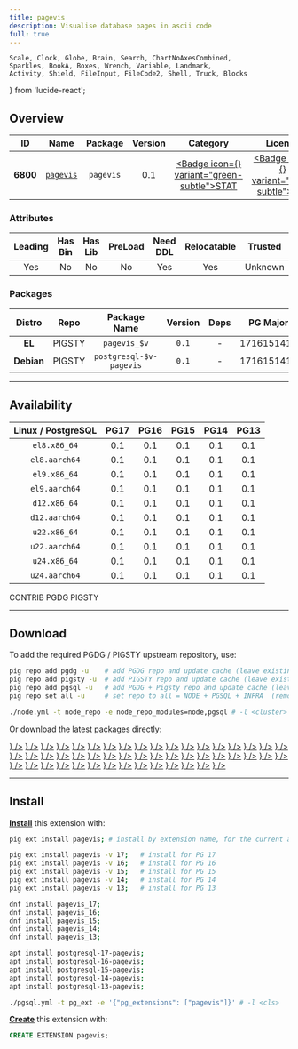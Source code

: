 ```yaml
---
title: pagevis
description: Visualise database pages in ascii code
full: true
---
```


    Scale, Clock, Globe, Brain, Search, ChartNoAxesCombined,
    Sparkles, BookA, Boxes, Wrench, Variable, Landmark,
    Activity, Shield, FileInput, FileCode2, Shell, Truck, Blocks
} from 'lucide-react';

## Overview

| <TooltipIconButton tooltip="Extension unique identifier" side="top">ID</TooltipIconButton> | <TooltipIconButton tooltip="Extension name" side="top">Name</TooltipIconButton> | <TooltipIconButton tooltip="Package name for installation" side="top">Package</TooltipIconButton> | <TooltipIconButton tooltip="Latest available extension version" side="top">Version</TooltipIconButton> | <TooltipIconButton tooltip="Extension category" side="top">Category</TooltipIconButton> | <TooltipIconButton tooltip="Open source license" side="top">License</TooltipIconButton> | <TooltipIconButton tooltip="Programming language" side="top">Lang</TooltipIconButton> |
|:--------:|:--------:|:----------:|:--------------:|:---------------------------------------:|:------------------------------------------------------:|:----:|
| **6800** | [`pagevis`](https://github.com/hollobon/pagevis) | `pagevis` | 0.1 | <a href="/ext/stat" className="no-underline"><Badge icon={<Activity />} variant="green-subtle">STAT</Badge></a> | <a href="/ext/list/license#mit" className="no-underline"><Badge icon={<Scale />} variant="blue-subtle">MIT</Badge></a> | <a href="/ext/list/lang#sql"><Badge icon={<FileCode2 />} variant="green-subtle">SQL</Badge></a> |

### Attributes

| <TooltipIconButton tooltip="The Primary Leading extension in the Package" side="top">Leading</TooltipIconButton> | <TooltipIconButton tooltip="Contains binary utils" side="top">Has Bin</TooltipIconButton> | <TooltipIconButton tooltip="Contains .so shared library files" side="top">Has Lib</TooltipIconButton> | <TooltipIconButton tooltip="Requires preloading via shared_preload_libraries" side="top">PreLoad</TooltipIconButton> | <TooltipIconButton tooltip="Requires CREATE EXTENSION DDL command" side="top">Need DDL</TooltipIconButton> | <TooltipIconButton tooltip="Can be installed in any schema" side="top">Relocatable</TooltipIconButton> | <TooltipIconButton tooltip="Can be created by non-superuser" side="top">Trusted</TooltipIconButton> | <TooltipIconButton tooltip="Schemas used by this extension" side="top">Schemas</TooltipIconButton> |
|:-------:|:-------:|:-------:|:-------:|:--------:|:-----------:|:-------:|:-------:|
| Yes | No | No | No | Yes | Yes | Unknown | - |

### Packages

| <TooltipIconButton tooltip="Linux distribution family, EL or Debian" side="top">Distro</TooltipIconButton> | <TooltipIconButton tooltip="Package repository" side="top">Repo</TooltipIconButton> | <TooltipIconButton tooltip="The RPM/DEB Package Name Pattern (replace $v with real pg major)" side="top">Package Name</TooltipIconButton> | <TooltipIconButton tooltip="Latest package version" side="top">Version</TooltipIconButton> | <TooltipIconButton tooltip="RPM/DEB Package dependencies" side="top">Deps</TooltipIconButton> | <TooltipIconButton tooltip="Available in these PostgreSQL Major Versions" side="top">PG Major</TooltipIconButton> |
|:----------:|:--------:|:------------------------:|:-----------:|:------------:|:------------------:|
|   **EL**   | <Badge variant="amber-subtle"><span className="font-bold">PIGSTY</span></Badge> | `pagevis_$v` | `0.1` | - | <Badge variant="green-subtle">17</Badge><Badge variant="green-subtle">16</Badge><Badge variant="green-subtle">15</Badge><Badge variant="green-subtle">14</Badge><Badge variant="green-subtle">13</Badge> |
| **Debian** | <Badge variant="amber-subtle"><span className="font-bold">PIGSTY</span></Badge> | `postgresql-$v-pagevis` | `0.1` | - | <Badge variant="green-subtle">17</Badge><Badge variant="green-subtle">16</Badge><Badge variant="green-subtle">15</Badge><Badge variant="green-subtle">14</Badge><Badge variant="green-subtle">13</Badge> |



------

## Availability

| <TooltipIconButton tooltip="Linux Distro Arch / PostgreSQL Major Version" side="top">Linux / PostgreSQL </TooltipIconButton> | **PG17** | **PG16** | **PG15** | **PG14** | **PG13** |
|:-----:|:-----:|:-----:|:-----:|:-----:|:-----:|
| `el8.x86_64` | <Badge variant="amber-subtle">0.1</Badge> | <Badge variant="amber-subtle">0.1</Badge> | <Badge variant="amber-subtle">0.1</Badge> | <Badge variant="amber-subtle">0.1</Badge> | <Badge variant="amber-subtle">0.1</Badge> |
| `el8.aarch64` | <Badge variant="amber-subtle">0.1</Badge> | <Badge variant="amber-subtle">0.1</Badge> | <Badge variant="amber-subtle">0.1</Badge> | <Badge variant="amber-subtle">0.1</Badge> | <Badge variant="amber-subtle">0.1</Badge> |
| `el9.x86_64` | <Badge variant="amber-subtle">0.1</Badge> | <Badge variant="amber-subtle">0.1</Badge> | <Badge variant="amber-subtle">0.1</Badge> | <Badge variant="amber-subtle">0.1</Badge> | <Badge variant="amber-subtle">0.1</Badge> |
| `el9.aarch64` | <Badge variant="amber-subtle">0.1</Badge> | <Badge variant="amber-subtle">0.1</Badge> | <Badge variant="amber-subtle">0.1</Badge> | <Badge variant="amber-subtle">0.1</Badge> | <Badge variant="amber-subtle">0.1</Badge> |
| `d12.x86_64` | <Badge variant="amber-subtle">0.1</Badge> | <Badge variant="amber-subtle">0.1</Badge> | <Badge variant="amber-subtle">0.1</Badge> | <Badge variant="amber-subtle">0.1</Badge> | <Badge variant="amber-subtle">0.1</Badge> |
| `d12.aarch64` | <Badge variant="amber-subtle">0.1</Badge> | <Badge variant="amber-subtle">0.1</Badge> | <Badge variant="amber-subtle">0.1</Badge> | <Badge variant="amber-subtle">0.1</Badge> | <Badge variant="amber-subtle">0.1</Badge> |
| `u22.x86_64` | <Badge variant="amber-subtle">0.1</Badge> | <Badge variant="amber-subtle">0.1</Badge> | <Badge variant="amber-subtle">0.1</Badge> | <Badge variant="amber-subtle">0.1</Badge> | <Badge variant="amber-subtle">0.1</Badge> |
| `u22.aarch64` | <Badge variant="amber-subtle">0.1</Badge> | <Badge variant="amber-subtle">0.1</Badge> | <Badge variant="amber-subtle">0.1</Badge> | <Badge variant="amber-subtle">0.1</Badge> | <Badge variant="amber-subtle">0.1</Badge> |
| `u24.x86_64` | <Badge variant="amber-subtle">0.1</Badge> | <Badge variant="amber-subtle">0.1</Badge> | <Badge variant="amber-subtle">0.1</Badge> | <Badge variant="amber-subtle">0.1</Badge> | <Badge variant="amber-subtle">0.1</Badge> |
| `u24.aarch64` | <Badge variant="amber-subtle">0.1</Badge> | <Badge variant="amber-subtle">0.1</Badge> | <Badge variant="amber-subtle">0.1</Badge> | <Badge variant="amber-subtle">0.1</Badge> | <Badge variant="amber-subtle">0.1</Badge> |

<Badge variant="green-subtle"><span className="font-black">CONTRIB</span></Badge> <Badge variant="blue-subtle"><span className="font-black">PGDG</span></Badge> <Badge variant="amber-subtle"><span className="font-black">PIGSTY</span></Badge>

------

## Download

To add the required PGDG / PIGSTY upstream repository, use:

```bash tab="pig"
pig repo add pgdg -u    # add PGDG repo and update cache (leave existing repos)
pig repo add pigsty -u  # add PIGSTY repo and update cache (leave existing repos)
pig repo add pgsql -u   # add PGDG + Pigsty repo and update cache (leave existing repos)
pig repo set all -u     # set repo to all = NODE + PGSQL + INFRA  (remove existing repos)
```
```bash tab="pigsty"
./node.yml -t node_repo -e node_repo_modules=node,pgsql # -l <cluster>
```

Or download the latest packages directly:

<Files>
    <Folder name="el8.x86_64">
        <a href="https://repo.pigsty.io/yum/pgsql/el8.x86_64/pagevis_17-0.1-1PIGSTY.el8.x86_64.rpm"><File name="pagevis_17-0.1-1PIGSTY.el8.x86_64.rpm" icon={<Package className="text-emerald-500" />} /></a>
        <a href="https://repo.pigsty.io/yum/pgsql/el8.x86_64/pagevis_16-0.1-1PIGSTY.el8.x86_64.rpm"><File name="pagevis_16-0.1-1PIGSTY.el8.x86_64.rpm" icon={<Package className="text-emerald-500" />} /></a>
        <a href="https://repo.pigsty.io/yum/pgsql/el8.x86_64/pagevis_15-0.1-1PIGSTY.el8.x86_64.rpm"><File name="pagevis_15-0.1-1PIGSTY.el8.x86_64.rpm" icon={<Package className="text-emerald-500" />} /></a>
        <a href="https://repo.pigsty.io/yum/pgsql/el8.x86_64/pagevis_14-0.1-1PIGSTY.el8.x86_64.rpm"><File name="pagevis_14-0.1-1PIGSTY.el8.x86_64.rpm" icon={<Package className="text-emerald-500" />} /></a>
        <a href="https://repo.pigsty.io/yum/pgsql/el8.x86_64/pagevis_13-0.1-1PIGSTY.el8.x86_64.rpm"><File name="pagevis_13-0.1-1PIGSTY.el8.x86_64.rpm" icon={<Package className="text-emerald-500" />} /></a>
    </Folder>
    <Folder name="el8.aarch64">
        <a href="https://repo.pigsty.io/yum/pgsql/el8.aarch64/pagevis_17-0.1-1PIGSTY.el8.aarch64.rpm"><File name="pagevis_17-0.1-1PIGSTY.el8.aarch64.rpm" icon={<Package className="text-orange-500" />} /></a>
        <a href="https://repo.pigsty.io/yum/pgsql/el8.aarch64/pagevis_16-0.1-1PIGSTY.el8.aarch64.rpm"><File name="pagevis_16-0.1-1PIGSTY.el8.aarch64.rpm" icon={<Package className="text-orange-500" />} /></a>
        <a href="https://repo.pigsty.io/yum/pgsql/el8.aarch64/pagevis_15-0.1-1PIGSTY.el8.aarch64.rpm"><File name="pagevis_15-0.1-1PIGSTY.el8.aarch64.rpm" icon={<Package className="text-orange-500" />} /></a>
        <a href="https://repo.pigsty.io/yum/pgsql/el8.aarch64/pagevis_14-0.1-1PIGSTY.el8.aarch64.rpm"><File name="pagevis_14-0.1-1PIGSTY.el8.aarch64.rpm" icon={<Package className="text-orange-500" />} /></a>
        <a href="https://repo.pigsty.io/yum/pgsql/el8.aarch64/pagevis_13-0.1-1PIGSTY.el8.aarch64.rpm"><File name="pagevis_13-0.1-1PIGSTY.el8.aarch64.rpm" icon={<Package className="text-orange-500" />} /></a>
    </Folder>
    <Folder name="el9.x86_64">
        <a href="https://repo.pigsty.io/yum/pgsql/el9.x86_64/pagevis_17-0.1-1PIGSTY.el9.x86_64.rpm"><File name="pagevis_17-0.1-1PIGSTY.el9.x86_64.rpm" icon={<Package className="text-emerald-500" />} /></a>
        <a href="https://repo.pigsty.io/yum/pgsql/el9.x86_64/pagevis_16-0.1-1PIGSTY.el9.x86_64.rpm"><File name="pagevis_16-0.1-1PIGSTY.el9.x86_64.rpm" icon={<Package className="text-emerald-500" />} /></a>
        <a href="https://repo.pigsty.io/yum/pgsql/el9.x86_64/pagevis_15-0.1-1PIGSTY.el9.x86_64.rpm"><File name="pagevis_15-0.1-1PIGSTY.el9.x86_64.rpm" icon={<Package className="text-emerald-500" />} /></a>
        <a href="https://repo.pigsty.io/yum/pgsql/el9.x86_64/pagevis_14-0.1-1PIGSTY.el9.x86_64.rpm"><File name="pagevis_14-0.1-1PIGSTY.el9.x86_64.rpm" icon={<Package className="text-emerald-500" />} /></a>
        <a href="https://repo.pigsty.io/yum/pgsql/el9.x86_64/pagevis_13-0.1-1PIGSTY.el9.x86_64.rpm"><File name="pagevis_13-0.1-1PIGSTY.el9.x86_64.rpm" icon={<Package className="text-emerald-500" />} /></a>
    </Folder>
    <Folder name="el9.aarch64">
        <a href="https://repo.pigsty.io/yum/pgsql/el9.aarch64/pagevis_17-0.1-1PIGSTY.el9.aarch64.rpm"><File name="pagevis_17-0.1-1PIGSTY.el9.aarch64.rpm" icon={<Package className="text-orange-500" />} /></a>
        <a href="https://repo.pigsty.io/yum/pgsql/el9.aarch64/pagevis_16-0.1-1PIGSTY.el9.aarch64.rpm"><File name="pagevis_16-0.1-1PIGSTY.el9.aarch64.rpm" icon={<Package className="text-orange-500" />} /></a>
        <a href="https://repo.pigsty.io/yum/pgsql/el9.aarch64/pagevis_15-0.1-1PIGSTY.el9.aarch64.rpm"><File name="pagevis_15-0.1-1PIGSTY.el9.aarch64.rpm" icon={<Package className="text-orange-500" />} /></a>
        <a href="https://repo.pigsty.io/yum/pgsql/el9.aarch64/pagevis_14-0.1-1PIGSTY.el9.aarch64.rpm"><File name="pagevis_14-0.1-1PIGSTY.el9.aarch64.rpm" icon={<Package className="text-orange-500" />} /></a>
        <a href="https://repo.pigsty.io/yum/pgsql/el9.aarch64/pagevis_13-0.1-1PIGSTY.el9.aarch64.rpm"><File name="pagevis_13-0.1-1PIGSTY.el9.aarch64.rpm" icon={<Package className="text-orange-500" />} /></a>
    </Folder>
    <Folder name="d12.x86_64">
        <a href="https://repo.pigsty.io/apt/pgsql/bookworm/pool/main/p/pagevis/postgresql-17-pagevis_0.1-1PIGSTY~bookworm_amd64.deb"><File name="postgresql-17-pagevis_0.1-1PIGSTY~bookworm_amd64.deb" icon={<Box className="text-emerald-500" />} /></a>
        <a href="https://repo.pigsty.io/apt/pgsql/bookworm/pool/main/p/pagevis/postgresql-16-pagevis_0.1-1PIGSTY~bookworm_amd64.deb"><File name="postgresql-16-pagevis_0.1-1PIGSTY~bookworm_amd64.deb" icon={<Box className="text-emerald-500" />} /></a>
        <a href="https://repo.pigsty.io/apt/pgsql/bookworm/pool/main/p/pagevis/postgresql-15-pagevis_0.1-1PIGSTY~bookworm_amd64.deb"><File name="postgresql-15-pagevis_0.1-1PIGSTY~bookworm_amd64.deb" icon={<Box className="text-emerald-500" />} /></a>
        <a href="https://repo.pigsty.io/apt/pgsql/bookworm/pool/main/p/pagevis/postgresql-14-pagevis_0.1-1PIGSTY~bookworm_amd64.deb"><File name="postgresql-14-pagevis_0.1-1PIGSTY~bookworm_amd64.deb" icon={<Box className="text-emerald-500" />} /></a>
        <a href="https://repo.pigsty.io/apt/pgsql/bookworm/pool/main/p/pagevis/postgresql-13-pagevis_0.1-1PIGSTY~bookworm_amd64.deb"><File name="postgresql-13-pagevis_0.1-1PIGSTY~bookworm_amd64.deb" icon={<Box className="text-emerald-500" />} /></a>
    </Folder>
    <Folder name="d12.aarch64">
        <a href="https://repo.pigsty.io/apt/pgsql/bookworm/pool/main/p/pagevis/postgresql-17-pagevis_0.1-1PIGSTY~bookworm_arm64.deb"><File name="postgresql-17-pagevis_0.1-1PIGSTY~bookworm_arm64.deb" icon={<Box className="text-orange-500" />} /></a>
        <a href="https://repo.pigsty.io/apt/pgsql/bookworm/pool/main/p/pagevis/postgresql-16-pagevis_0.1-1PIGSTY~bookworm_arm64.deb"><File name="postgresql-16-pagevis_0.1-1PIGSTY~bookworm_arm64.deb" icon={<Box className="text-orange-500" />} /></a>
        <a href="https://repo.pigsty.io/apt/pgsql/bookworm/pool/main/p/pagevis/postgresql-15-pagevis_0.1-1PIGSTY~bookworm_arm64.deb"><File name="postgresql-15-pagevis_0.1-1PIGSTY~bookworm_arm64.deb" icon={<Box className="text-orange-500" />} /></a>
        <a href="https://repo.pigsty.io/apt/pgsql/bookworm/pool/main/p/pagevis/postgresql-14-pagevis_0.1-1PIGSTY~bookworm_arm64.deb"><File name="postgresql-14-pagevis_0.1-1PIGSTY~bookworm_arm64.deb" icon={<Box className="text-orange-500" />} /></a>
        <a href="https://repo.pigsty.io/apt/pgsql/bookworm/pool/main/p/pagevis/postgresql-13-pagevis_0.1-1PIGSTY~bookworm_arm64.deb"><File name="postgresql-13-pagevis_0.1-1PIGSTY~bookworm_arm64.deb" icon={<Box className="text-orange-500" />} /></a>
    </Folder>
    <Folder name="u22.x86_64">
        <a href="https://repo.pigsty.io/apt/pgsql/jammy/pool/main/p/pagevis/postgresql-17-pagevis_0.1-1PIGSTY~jammy_amd64.deb"><File name="postgresql-17-pagevis_0.1-1PIGSTY~jammy_amd64.deb" icon={<Box className="text-emerald-500" />} /></a>
        <a href="https://repo.pigsty.io/apt/pgsql/jammy/pool/main/p/pagevis/postgresql-16-pagevis_0.1-1PIGSTY~jammy_amd64.deb"><File name="postgresql-16-pagevis_0.1-1PIGSTY~jammy_amd64.deb" icon={<Box className="text-emerald-500" />} /></a>
        <a href="https://repo.pigsty.io/apt/pgsql/jammy/pool/main/p/pagevis/postgresql-15-pagevis_0.1-1PIGSTY~jammy_amd64.deb"><File name="postgresql-15-pagevis_0.1-1PIGSTY~jammy_amd64.deb" icon={<Box className="text-emerald-500" />} /></a>
        <a href="https://repo.pigsty.io/apt/pgsql/jammy/pool/main/p/pagevis/postgresql-14-pagevis_0.1-1PIGSTY~jammy_amd64.deb"><File name="postgresql-14-pagevis_0.1-1PIGSTY~jammy_amd64.deb" icon={<Box className="text-emerald-500" />} /></a>
        <a href="https://repo.pigsty.io/apt/pgsql/jammy/pool/main/p/pagevis/postgresql-13-pagevis_0.1-1PIGSTY~jammy_amd64.deb"><File name="postgresql-13-pagevis_0.1-1PIGSTY~jammy_amd64.deb" icon={<Box className="text-emerald-500" />} /></a>
    </Folder>
    <Folder name="u22.aarch64">
        <a href="https://repo.pigsty.io/apt/pgsql/jammy/pool/main/p/pagevis/postgresql-17-pagevis_0.1-1PIGSTY~jammy_arm64.deb"><File name="postgresql-17-pagevis_0.1-1PIGSTY~jammy_arm64.deb" icon={<Box className="text-orange-500" />} /></a>
        <a href="https://repo.pigsty.io/apt/pgsql/jammy/pool/main/p/pagevis/postgresql-16-pagevis_0.1-1PIGSTY~jammy_arm64.deb"><File name="postgresql-16-pagevis_0.1-1PIGSTY~jammy_arm64.deb" icon={<Box className="text-orange-500" />} /></a>
        <a href="https://repo.pigsty.io/apt/pgsql/jammy/pool/main/p/pagevis/postgresql-15-pagevis_0.1-1PIGSTY~jammy_arm64.deb"><File name="postgresql-15-pagevis_0.1-1PIGSTY~jammy_arm64.deb" icon={<Box className="text-orange-500" />} /></a>
        <a href="https://repo.pigsty.io/apt/pgsql/jammy/pool/main/p/pagevis/postgresql-14-pagevis_0.1-1PIGSTY~jammy_arm64.deb"><File name="postgresql-14-pagevis_0.1-1PIGSTY~jammy_arm64.deb" icon={<Box className="text-orange-500" />} /></a>
        <a href="https://repo.pigsty.io/apt/pgsql/jammy/pool/main/p/pagevis/postgresql-13-pagevis_0.1-1PIGSTY~jammy_arm64.deb"><File name="postgresql-13-pagevis_0.1-1PIGSTY~jammy_arm64.deb" icon={<Box className="text-orange-500" />} /></a>
    </Folder>
    <Folder name="u24.x86_64">
        <a href="https://repo.pigsty.io/apt/pgsql/noble/pool/main/p/pagevis/postgresql-17-pagevis_0.1-1PIGSTY~noble_amd64.deb"><File name="postgresql-17-pagevis_0.1-1PIGSTY~noble_amd64.deb" icon={<Box className="text-emerald-500" />} /></a>
        <a href="https://repo.pigsty.io/apt/pgsql/noble/pool/main/p/pagevis/postgresql-16-pagevis_0.1-1PIGSTY~noble_amd64.deb"><File name="postgresql-16-pagevis_0.1-1PIGSTY~noble_amd64.deb" icon={<Box className="text-emerald-500" />} /></a>
        <a href="https://repo.pigsty.io/apt/pgsql/noble/pool/main/p/pagevis/postgresql-15-pagevis_0.1-1PIGSTY~noble_amd64.deb"><File name="postgresql-15-pagevis_0.1-1PIGSTY~noble_amd64.deb" icon={<Box className="text-emerald-500" />} /></a>
        <a href="https://repo.pigsty.io/apt/pgsql/noble/pool/main/p/pagevis/postgresql-14-pagevis_0.1-1PIGSTY~noble_amd64.deb"><File name="postgresql-14-pagevis_0.1-1PIGSTY~noble_amd64.deb" icon={<Box className="text-emerald-500" />} /></a>
        <a href="https://repo.pigsty.io/apt/pgsql/noble/pool/main/p/pagevis/postgresql-13-pagevis_0.1-1PIGSTY~noble_amd64.deb"><File name="postgresql-13-pagevis_0.1-1PIGSTY~noble_amd64.deb" icon={<Box className="text-emerald-500" />} /></a>
    </Folder>
    <Folder name="u24.aarch64">
        <a href="https://repo.pigsty.io/apt/pgsql/noble/pool/main/p/pagevis/postgresql-17-pagevis_0.1-1PIGSTY~noble_arm64.deb"><File name="postgresql-17-pagevis_0.1-1PIGSTY~noble_arm64.deb" icon={<Box className="text-orange-500" />} /></a>
        <a href="https://repo.pigsty.io/apt/pgsql/noble/pool/main/p/pagevis/postgresql-16-pagevis_0.1-1PIGSTY~noble_arm64.deb"><File name="postgresql-16-pagevis_0.1-1PIGSTY~noble_arm64.deb" icon={<Box className="text-orange-500" />} /></a>
        <a href="https://repo.pigsty.io/apt/pgsql/noble/pool/main/p/pagevis/postgresql-15-pagevis_0.1-1PIGSTY~noble_arm64.deb"><File name="postgresql-15-pagevis_0.1-1PIGSTY~noble_arm64.deb" icon={<Box className="text-orange-500" />} /></a>
        <a href="https://repo.pigsty.io/apt/pgsql/noble/pool/main/p/pagevis/postgresql-14-pagevis_0.1-1PIGSTY~noble_arm64.deb"><File name="postgresql-14-pagevis_0.1-1PIGSTY~noble_arm64.deb" icon={<Box className="text-orange-500" />} /></a>
        <a href="https://repo.pigsty.io/apt/pgsql/noble/pool/main/p/pagevis/postgresql-13-pagevis_0.1-1PIGSTY~noble_arm64.deb"><File name="postgresql-13-pagevis_0.1-1PIGSTY~noble_arm64.deb" icon={<Box className="text-orange-500" />} /></a>
    </Folder>
</Files>

------

## Install

[**Install**](/docs/pgsql/ext/install) this extension with:

```bash tab="pig"
pig ext install pagevis; # install by extension name, for the current active PG version

pig ext install pagevis -v 17;   # install for PG 17
pig ext install pagevis -v 16;   # install for PG 16
pig ext install pagevis -v 15;   # install for PG 15
pig ext install pagevis -v 14;   # install for PG 14
pig ext install pagevis -v 13;   # install for PG 13
```
```bash tab="yum" 
dnf install pagevis_17;
dnf install pagevis_16;
dnf install pagevis_15;
dnf install pagevis_14;
dnf install pagevis_13;
```
```bash tab="apt" 
apt install postgresql-17-pagevis;
apt install postgresql-16-pagevis;
apt install postgresql-15-pagevis;
apt install postgresql-14-pagevis;
apt install postgresql-13-pagevis;
```
```bash tab="ansible"
./pgsql.yml -t pg_ext -e '{"pg_extensions": ["pagevis"]}' # -l <cls>
```

[**Create**](/docs/pgsql/ext/create) this extension with:

```sql
CREATE EXTENSION pagevis;
```


